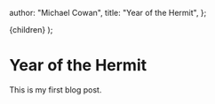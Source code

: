 
  author: "Michael Cowan",
  title: "Year of the Hermit",
};

  <PostLayout meta={meta}>{children}</PostLayout>
);

# Year of the Hermit

This is my first blog post.
